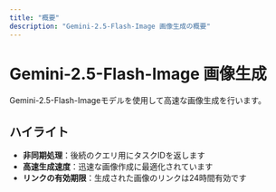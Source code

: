 ```yaml
---
title: "概要"
description: "Gemini-2.5-Flash-Image 画像生成の概要"
---
```


# Gemini-2.5-Flash-Image 画像生成

Gemini-2.5-Flash-Imageモデルを使用して高速な画像生成を行います。

## ハイライト

- **非同期処理**：後続のクエリ用にタスクIDを返します
- **高速生成速度**：迅速な画像作成に最適化されています
- **リンクの有効期限**：生成された画像のリンクは24時間有効です

